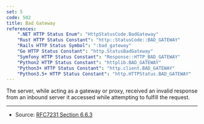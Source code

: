 ```yaml
---
set: 5
code: 502
title: Bad Gateway
references:
    ".NET HTTP Status Enum": "HttpStatusCode.BadGateway"
    "Rust HTTP Status Constant": "http::StatusCode::BAD_GATEWAY"
    "Rails HTTP Status Symbol": ":bad_gateway"
    "Go HTTP Status Constant": "http.StatusBadGateway"
    "Symfony HTTP Status Constant": "Response::HTTP_BAD_GATEWAY"
    "Python2 HTTP Status Constant": "httplib.BAD_GATEWAY"
    "Python3+ HTTP Status Constant": "http.client.BAD_GATEWAY"
    "Python3.5+ HTTP Status Constant": "http.HTTPStatus.BAD_GATEWAY"
---
```


<CodeTitle code={code} title={title} />

The server, while acting as a gateway or proxy, received an invalid response from an inbound server it accessed while attempting to fulfill the request.

---

* Source: [RFC7231 Section 6.6.3][1]

[1]: <https://tools.ietf.org/html/rfc7231#section-6.6.3>
